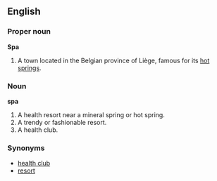 {{wikipedia}}
==English==

===Proper noun===
'''Spa'''
#A town located in the Belgian province of Liège, famous for its [[hot springs]].

===Noun===
'''spa'''
#A health resort near a mineral spring or hot spring.
#A trendy or fashionable resort.
#A health club.

===Synonyms===
*[[health club]]
*[[resort]]